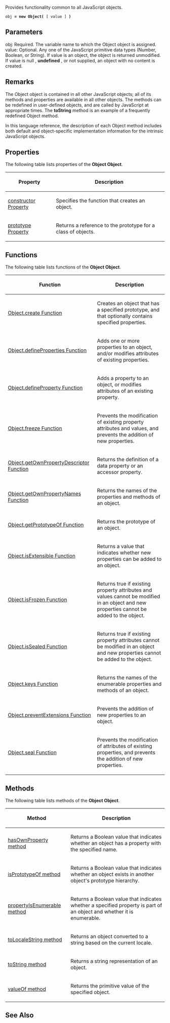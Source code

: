 Provides functionality common to all JavaScript objects.

 obj '''= new Object(''' [ value ] ''')'''

==Parameters==
; obj: Required. The variable name to which the Object object is assigned.
; value: Optional. Any one of the JavaScript primitive data types (Number, Boolean, or String). If value is an object, the object is returned unmodified. If value is null , '''undefined''' , or not supplied, an object with no content is created.

==Remarks==
The Object object is contained in all other JavaScript objects; all of its methods and properties are available in all other objects. The methods can be redefined in user-defined objects, and are called by JavaScript at appropriate times. The '''toString''' method is an example of a frequently redefined Object method.

In this language reference, the description of each Object method includes both default and object-specific implementation information for the intrinsic JavaScript objects.


==Properties==
The following table lists properties of the '''Object Object'''.

{| class='wikitable'
|-
! Property
! Description
|-
| [[javascript/Object/constructor|constructor Property]]
| Specifies the function that creates an object.
|-
| [[javascript/Object/prototype|prototype Property]]
| Returns a reference to the prototype for a class of objects.
|}

==Functions==
The following table lists functions of the '''Object Object'''.

{| class='wikitable'
|-
! Function
! Description
|-
| [[javascript/Object/create|Object.create Function]]
| Creates an object that has a specified prototype, and that optionally contains specified properties.
|-
| [[javascript/Object/defineProperties|Object.defineProperties Function]]
| Adds one or more properties to an object, and/or modifies attributes of existing properties.
|-
| [[javascript/Object/defineProperty|Object.defineProperty Function]]
| Adds a property to an object, or modifies attributes of an existing property.
|-
| [[javascript/Object/freeze|Object.freeze Function]]
| Prevents the modification of existing property attributes and values, and prevents the addition of new properties.
|-
| [[javascript/Object/getOwnPropertyDescriptor|Object.getOwnPropertyDescriptor Function]]
| Returns the definition of a data property or an accessor property.
|-
| [[javascript/Object/getOwnPropertyNames|Object.getOwnPropertyNames Function]]
| Returns the names of the properties and methods of an object.
|-
| [[javascript/Object/getPrototypeOf|Object.getPrototypeOf Function]]
| Returns the prototype of an object.
|-
| [[javascript/Object/isExtensible|Object.isExtensible Function]]
| Returns a value that indicates whether new properties can be added to an object.
|-
| [[javascript/Object/isFrozen|Object.isFrozen Function]]
| Returns true if existing property attributes and values cannot be modified in an object and new properties cannot be added to the object.
|-
| [[javascript/Object/isSealed|Object.isSealed Function]]
| Returns true if existing property attributes cannot be modified in an object and new properties cannot be added to the object.
|-
| [[javascript/Object/keys|Object.keys Function]]
| Returns the names of the enumerable properties and methods of an object.
|-
| [[javascript/Object/preventExtensions|Object.preventExtensions Function]]
| Prevents the addition of new properties to an object.
|-
| [[javascript/Object/seal|Object.seal Function]]
| Prevents the modification of attributes of existing properties, and prevents the addition of new properties.
|}

==Methods==
The following table lists methods of the '''Object Object'''.

{| class='wikitable'
|-
! Method
! Description
|-
| [[javascript/Object/hasOwnProperty|hasOwnProperty method]]
| Returns a Boolean value that indicates whether an object has a property with the specified name.
|-
| [[javascript/Object/isPrototypeOf|isPrototypeOf method]]
| Returns a Boolean value that indicates whether an object exists in another object's prototype hierarchy.
|-
| [[javascript/Object/propertyIsEnumerable|propertyIsEnumerable method]]
| Returns a Boolean value that indicates whether a specified property is part of an object and whether it is enumerable.
|-
| [[javascript/Object/toLocaleString|toLocaleString method]]
| Returns an object converted to a string based on the current locale.
|-
| [[javascript/Object/toString|toString method]]
| Returns a string representation of an object.
|-
| [[javascript/Object/valueOf|valueOf method]]
| Returns the primitive value of the specified object.
|}

==See Also==

              
